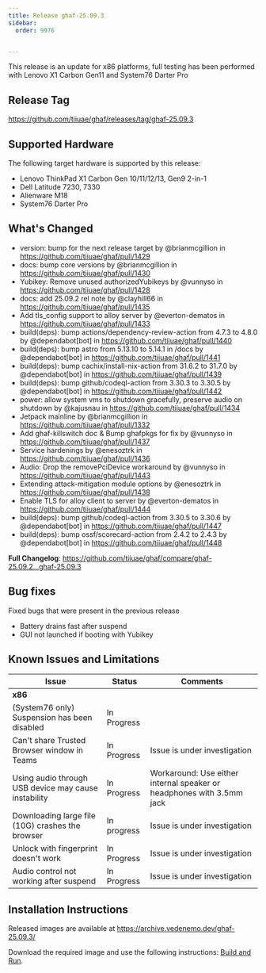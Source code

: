 ```yaml
---
title: Release ghaf-25.09.3
sidebar:
  order: 9976


---
```


This release is an update for x86 platforms, full testing has been performed with Lenovo X1 Carbon Gen11 and System76 Darter Pro

## Release Tag

https://github.com/tiiuae/ghaf/releases/tag/ghaf-25.09.3

## Supported Hardware

The following target hardware is supported by this release:

- Lenovo ThinkPad X1 Carbon Gen 10/11/12/13, Gen9 2-in-1
- Dell Latitude 7230, 7330
- Alienware M18
- System76 Darter Pro

## What's Changed
* version: bump for the next release target by @brianmcgillion in https://github.com/tiiuae/ghaf/pull/1429
* docs: bump core versions by @brianmcgillion in https://github.com/tiiuae/ghaf/pull/1430
* Yubikey: Remove unused authorizedYubikeys by @vunnyso in https://github.com/tiiuae/ghaf/pull/1428
* docs: add 25.09.2 rel note by @clayhill66 in https://github.com/tiiuae/ghaf/pull/1435
* Add tls_config support to alloy server by @everton-dematos in https://github.com/tiiuae/ghaf/pull/1433
* build(deps): bump actions/dependency-review-action from 4.7.3 to 4.8.0 by @dependabot[bot] in https://github.com/tiiuae/ghaf/pull/1440
* build(deps): bump astro from 5.13.10 to 5.14.1 in /docs by @dependabot[bot] in https://github.com/tiiuae/ghaf/pull/1441
* build(deps): bump cachix/install-nix-action from 31.6.2 to 31.7.0 by @dependabot[bot] in https://github.com/tiiuae/ghaf/pull/1439
* build(deps): bump github/codeql-action from 3.30.3 to 3.30.5 by @dependabot[bot] in https://github.com/tiiuae/ghaf/pull/1442
* power: allow system vms to shutdown gracefully, preserve audio on shutdown by @kajusnau in https://github.com/tiiuae/ghaf/pull/1434
* Jetpack mainline by @brianmcgillion in https://github.com/tiiuae/ghaf/pull/1332
* Add ghaf-killswitch doc & Bump ghafpkgs for fix by @vunnyso in https://github.com/tiiuae/ghaf/pull/1437
* Service hardenings  by @enesoztrk in https://github.com/tiiuae/ghaf/pull/1436
* Audio: Drop the removePciDevice workaround by @vunnyso in https://github.com/tiiuae/ghaf/pull/1443
* Extending attack-mitigation module options by @enesoztrk in https://github.com/tiiuae/ghaf/pull/1438
* Enable TLS for alloy client to server by @everton-dematos in https://github.com/tiiuae/ghaf/pull/1444
* build(deps): bump github/codeql-action from 3.30.5 to 3.30.6 by @dependabot[bot] in https://github.com/tiiuae/ghaf/pull/1447
* build(deps): bump ossf/scorecard-action from 2.4.2 to 2.4.3 by @dependabot[bot] in https://github.com/tiiuae/ghaf/pull/1448


**Full Changelog**: https://github.com/tiiuae/ghaf/compare/ghaf-25.09.2...ghaf-25.09.3

## Bug fixes

Fixed bugs that were present in the previous release

*  Battery drains fast after suspend
*  GUI not launched if booting with Yubikey

## Known Issues and Limitations

| Issue                                                                                                     | Status      | Comments                                                                   |
| --------------------------------------------------------------------------------------------------------- | ----------- | -------------------------------------------------------------------------- |
| **x86**                                                                                             |             |                                                                            |
| (System76 only) Suspension has been disabled | In Progress |  |
| Can't share Trusted Browser window in Teams | In Progress | Issue is under investigation |
| Using audio through USB device may cause instability | In Progress | Workaround: Use either internal speaker or headphones with 3.5mm jack|
| Downloading large file (10G) crashes the browser                                                          | In progress | Issue is under investigation                                               |
| Unlock with fingerprint doesn't work                            | In Progress                                                       | Issue is under investigation
| Audio control not working after suspend | In Progress | Issue is under investigation |

## Installation Instructions

Released images are available at https://archive.vedenemo.dev/ghaf-25.09.3/

Download the required image and use the following instructions: [Build and Run](/ghaf/dev/ref/build_and_run).
